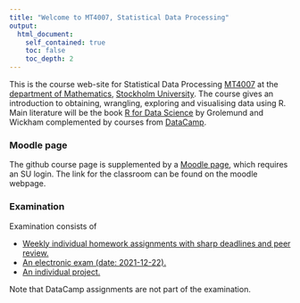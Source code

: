 ```yaml
---
title: "Welcome to MT4007, Statistical Data Processing"
output:
  html_document:
    self_contained: true
    toc: false
    toc_depth: 2
---
```


This is the course web-site for Statistical Data Processing [MT4007](https://sisu.it.su.se/search/archive_info/MT4007) at the [department of Mathematics](http://www.math.su.se/), [Stockholm University](http://www.su.se/). The course gives an
introduction to obtaining, wrangling, exploring and visualising data using R. Main literature will be the book [R for Data Science](http://r4ds.had.co.nz/index.html) by Grolemund and Wickham complemented by courses from [DataCamp](https://www.datacamp.com/home).

### Moodle page

The github course page is supplemented by a [Moodle page](https://kurser.math.su.se/course/view.php?id=1086), which requires an SU login.  The link for the classroom can be found on the moodle webpage. 

### Examination
Examination consists of

 * [Weekly individual homework assignments with sharp deadlines and peer review.](HW.html)
 * [An electronic exam (date: 2021-12-22).](exam.html)
 * [An individual project.](project.html)
 
Note that DataCamp assignments are not part of the examination.
